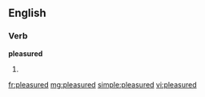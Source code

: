 ==English==

===Verb===
'''pleasured'''

# {{past of|[[pleasure]]}}

[[fr:pleasured]]
[[mg:pleasured]]
[[simple:pleasured]]
[[vi:pleasured]]